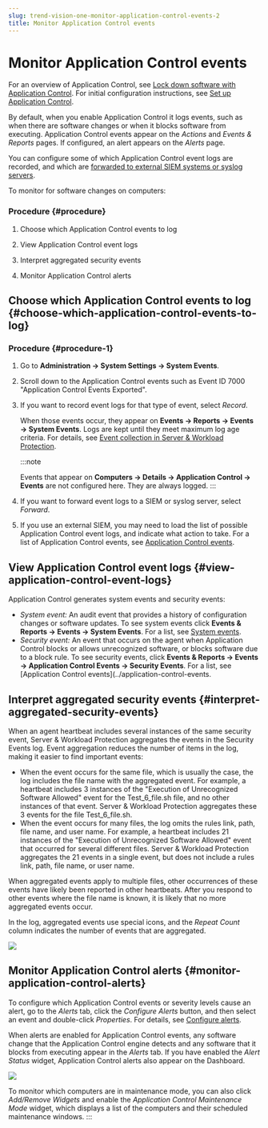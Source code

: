 ```yaml
---
slug: trend-vision-one-monitor-application-control-events-2
title: Monitor Application Control events
---
```

# Monitor Application Control events

For an overview of Application Control, see [Lock down software with Application Control](application-control.mdx). For initial configuration instructions, see [Set up Application Control](set-up-application-control.mdx).

By default, when you enable Application Control it logs events, such as when there are software changes or when it blocks software from executing. Application Control events appear on the *Actions* and *Events & Reports* pages. If configured, an alert appears on the *Alerts* page.

You can configure some of which Application Control event logs are recorded, and which are [forwarded to external SIEM systems or syslog servers](forward-syslog-siem-server.mdx).

To monitor for software changes on computers:

### Procedure {#procedure}

1.  Choose which Application Control events to log

2.  View Application Control event logs

3.  Interpret aggregated security events

4.  Monitor Application Control alerts

## Choose which Application Control events to log {#choose-which-application-control-events-to-log}

### Procedure {#procedure-1}

1.  Go to **Administration → System Settings → System Events**.

2.  Scroll down to the Application Control events such as Event ID 7000 "Application Control Events Exported".

3.  If you want to record event logs for that type of event, select *Record*.

    When those events occur, they appear on **Events → Reports → Events → System Events**. Logs are kept until they meet maximum log age criteria. For details, see [Event collection in Server & Workload Protection](event-logging.mdx).

    :::note

    Events that appear on **Computers → Details → Application Control → Events** are not configured here. They are always logged.
    :::

4.  If you want to forward event logs to a SIEM or syslog server, select *Forward*.

5.  If you use an external SIEM, you may need to load the list of possible Application Control event logs, and indicate what action to take. For a list of Application Control events, see [Application Control events](application-control-events.mdx).

## View Application Control event logs {#view-application-control-event-logs}

Application Control generates system events and security events:

- *System event:* An audit event that provides a history of configuration changes or software updates. To see system events click **Events & Reports → Events → System Events**. For a list, see [System events](system-events.mdx).
- *Security event:* An event that occurs on the agent when Application Control blocks or allows unrecognized software, or blocks software due to a block rule. To see security events, click **Events & Reports → Events → Application Control Events → Security Events**. For a list, see \[Application Control events\](../application-control-events.

## Interpret aggregated security events {#interpret-aggregated-security-events}

When an agent heartbeat includes several instances of the same security event, Server & Workload Protection aggregates the events in the Security Events log. Event aggregation reduces the number of items in the log, making it easier to find important events:

- When the event occurs for the same file, which is usually the case, the log includes the file name with the aggregated event. For example, a heartbeat includes 3 instances of the "Execution of Unrecognized Software Allowed" event for the Test_6_file.sh file, and no other instances of that event. Server & Workload Protection aggregates these 3 events for the file Test_6_file.sh.
- When the event occurs for many files, the log omits the rules link, path, file name, and user name. For example, a heartbeat includes 21 instances of the "Execution of Unrecognized Software Allowed" event that occurred for several different files. Server & Workload Protection aggregates the 21 events in a single event, but does not include a rules link, path, file name, or user name.

When aggregated events apply to multiple files, other occurrences of these events have likely been reported in other heartbeats. After you respond to other events where the file name is known, it is likely that no more aggregated events occur.

In the log, aggregated events use special icons, and the *Repeat Count* column indicates the number of events that are aggregated.

![](/images/ac_events=ee156cdd-6ef0-42dc-99dd-28cb2834ae9b.webp)

## Monitor Application Control alerts {#monitor-application-control-alerts}

To configure which Application Control events or severity levels cause an alert, go to the *Alerts* tab, click the *Configure Alerts* button, and then select an event and double-click *Properties*. For details, see [Configure alerts](configure-alerts.mdx).

When alerts are enabled for Application Control events, any software change that the Application Control engine detects and any software that it blocks from executing appear in the *Alerts* tab. If you have enabled the *Alert Status* widget, Application Control alerts also appear on the Dashboard.

![](/images/dashboard-alert-status-app-control=c9fdda02-efde-4402-b67f-bdea853ff4d7.webp)

To monitor which computers are in maintenance mode, you can also click *Add/Remove Widgets* and enable the *Application Control Maintenance Mode* widget, which displays a list of the computers and their scheduled maintenance windows.
:::
